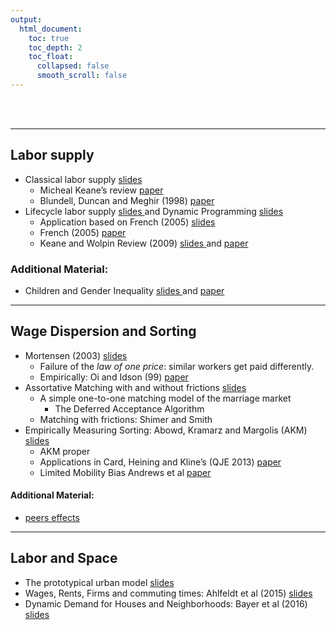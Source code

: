 ```yaml
---
output:
  html_document:
    toc: true
    toc_depth: 2
    toc_float:
      collapsed: false
      smooth_scroll: false
---
```


<br/><br/>

<hr>

## Labor supply

  - Classical labor supply [slides <i class="fa fa-download" aria-hidden="true"></i> ](pdf/labor-supply-static.pdf)
    - Micheal Keane's review [paper <i class="fa fa-external-link" aria-hidden="true"></i> ](https://www.aeaweb.org/articles?id=10.1257/jel.49.4.961)
    - Blundell, Duncan and Meghir (1998) [paper <i class="fa fa-external-link" aria-hidden="true"></i> ](http://www.ucl.ac.uk/~uctp39a/Blundell-Duncan-Megir-1998.pdf)
  - Lifecycle labor supply [slides <i class="fa fa-download" aria-hidden="true"></i> ](pdf/lifecycle.pdf) and Dynamic Programming [slides <i class="fa fa-download" aria-hidden="true"></i> ](pdf/dp-intro.pdf)
    - Application based on French (2005) [slides <i class="fa fa-download" aria-hidden="true"></i> ](pdf/french.pdf)
    - French (2005) [paper <i class="fa fa-external-link" aria-hidden="true"></i> ](https://sites.google.com/site/ericfrenchecon/papers/retire40.pdf?attredirects=0)
    - Keane and Wolpin Review (2009) [slides <i class="fa fa-download" aria-hidden="true"></i>](pdf/keane-wolpin.pdf) and [paper <i class="fa fa-external-link" aria-hidden="true"></i>](https://www.sciencedirect.com/science/article/pii/S1094202508000318)
    
### Additional Material:

  - Children and Gender Inequality [slides <i class="fa fa-download" aria-hidden="true"></i> ](pdf/child-penalty.pdf) and [paper  <i class="fa fa-external-link" aria-hidden="true"></i>](http://econ.lse.ac.uk/staff/clandais/cgi-bin/Articles/Gender.pdf)


<hr>

## Wage Dispersion and Sorting

  - Mortensen (2003) [slides <i class="fa fa-download" aria-hidden="true"></i> ](pdf/dispersion.pdf)
    - Failure of the *law of one price*: similar workers get paid differently.
    - Empirically: Oi and Idson (99) [paper <i class="fa fa-external-link" aria-hidden="true"></i>](http://www.sciencedirect.com/science/article/pii/S1573446399300195)
  - Assortative Matching with and without frictions [slides <i class="fa fa-download" aria-hidden="true"></i> ](pdf/HLM.pdf)
    - A simple one-to-one matching model of the marriage market
      - The Deferred Acceptance Algorithm
    - Matching with frictions: Shimer and Smith
  - Empirically Measuring Sorting: Abowd, Kramarz and Margolis (AKM) [slides <i class="fa fa-download" aria-hidden="true"></i> ](pdf/AKM.pdf)
    - AKM proper
    - Applications in Card, Heining and Kline's (QJE 2013) [paper <i class="fa fa-external-link" aria-hidden="true"></i>](https://eml.berkeley.edu/~pkline/papers/Germany.pdf)
    - Limited Mobility Bias Andrews et al [paper <i class="fa fa-external-link" aria-hidden="true"></i>](http://www.sciencedirect.com/science/article/pii/ S0165176512004272)

#### Additional Material:

 - [peers effects ](http://www.christiandustmann.com/content/4-research/8-peer-effects-in-the-workplace/cornelissen_etal_2017_aer.pdf)

<hr>

## Labor and Space

 - The prototypical urban model [slides <i class="fa fa-download" aria-hidden="true"></i> ](pdf/von-thuenen.pdf)
 - Wages, Rents, Firms and commuting times: Ahlfeldt et al (2015) [slides <i class="fa fa-download" aria-hidden="true"></i> ](pdf/Berlin.pdf)
 - Dynamic Demand for Houses and Neighborhoods: Bayer et al (2016) [slides <i class="fa fa-download" aria-hidden="true"></i> ](pdf/BTTM-sorting.pdf)

